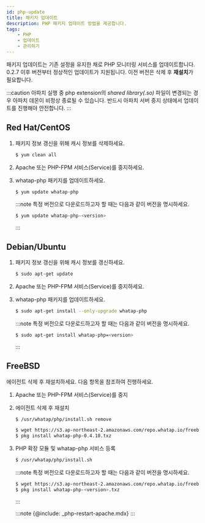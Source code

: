 ```yaml
---
id: php-update
title: 패키지 업데이트
description: PHP 패키지 업데이트 방법을 제공합니다.
tags:
    - PHP
    - 업데이트
    - 관리하기
---
```


패키지 업데이트는 기존 설정을 유지한 채로 PHP 모니터링 서비스를 업데이트합니다. 0.2.7 이후 버전부터 정상적인 업데이트가 지원됩니다. 이전 버전은 삭제 후 **재설치**가 필요합니다.

:::caution
아파치 실행 중 php extension의 *shared library(.so)* 파일이 변경되는 경우 아파치 데몬이 비정상 종료될 수 있습니다. 반드시 아파치 서버 중지 상태에서 업데이트를 진행해야 안전합니다.
:::

## Red Hat/CentOS

1. 패키지 정보 갱신을 위해 캐시 정보를 삭제하세요.

    ```bash
    $ yum clean all
    ```

1. Apache 또는 PHP-FPM 서비스(Service)를 중지하세요.

1. whatap-php 패키지를 업데이트하세요.

    ```bash
    $ yum update whatap-php
    ```

    :::note
    특정 버전으로 다운로드하고자 할 때는 다음과 같이 버전을 명시하세요.
    ```bash
    $ yum update whatap-php-<version>
    ```
    :::

## Debian/Ubuntu

1. 패키지 정보 갱신을 위해 캐시 정보를 갱신하세요.

    ```bash
    $ sudo apt-get update
    ```

1. Apache 또는 PHP-FPM 서비스(Service)를 중지하세요.

1. whatap-php 패키지를 업데이트하세요.

    ```bash
    $ sudo apt-get install --only-upgrade whatap-php
    ```

    :::note
    특정 버전으로 다운로드하고자 할 때는 다음과 같이 버전을 명시하세요.
    ```bash
    $ sudo apt-get install whatap-php=<version>
    ```
    :::

## FreeBSD

에이전트 삭제 후 재설치하세요. 다음 항목을 참조하여 진행하세요.

1. Apache 또는 PHP-FPM 서비스(Service)를 중지

1. 에이전트 삭제 후 재설치

    ```bash
    $ /usr/whatap/php/install.sh remove

    $ wget https://s3.ap-northeast-2.amazonaws.com/repo.whatap.io/freebsd/10/whatap-php-0.4.10.txz
    $ pkg install whatap-php-0.4.10.txz
    ```

1. PHP 확장 모듈 및 whatap-php 서비스 등록
    ```bash
    $ /usr/whatap/php/install.sh
    ```

    :::note
    특정 버전으로 다운로드하고자 할 때는 다음과 같이 버전을 명시하세요.
    ```bash
    $ wget https://s3.ap-northeast-2.amazonaws.com/repo.whatap.io/freebsd/10/whatap-php-<version>.txz
    $ pkg install whatap-php-<version>.txz
    ```
    :::

    :::note
    {@include: _php-restart-apache.mdx}
    :::

<!-- {@include: _php-restart-apache.mdx} -->

<!-- 인클루드 들여쓰기 문제 -->

<!-- 
```bash
# 에이전트 삭제 후 다시 설치
$ /usr/whatap/php/install.sh remove

$ wget https://s3.ap-northeast-2.amazonaws.com/repo.whatap.io/freebsd/10/whatap-php-0.4.10.txz
$ pkg install whatap-php-0.4.10.txz

# PHP 확장 모듈(PHP Extension module) 및 whatap-php서비스(Service) 등록
$ /usr/whatap/php/install.sh
```
-->